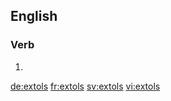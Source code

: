 ==English==

===Verb===
{{head|en}}

# {{en-third-person singular of|extol}}

[[de:extols]]
[[fr:extols]]
[[sv:extols]]
[[vi:extols]]